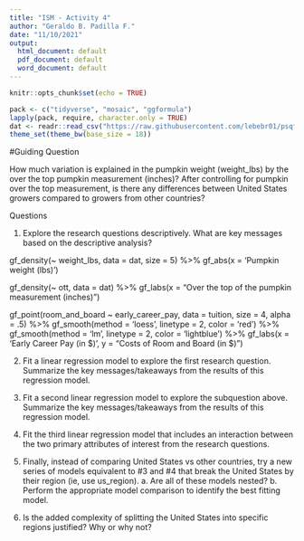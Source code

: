 ```yaml
---
title: "ISM - Activity 4"
author: "Geraldo B. Padilla F."
date: "11/10/2021"
output:
  html_document: default
  pdf_document: default
  word_document: default
---
```


```r
knitr::opts_chunk$set(echo = TRUE)
```

```r
pack <- c("tidyverse", "mosaic", "ggformula")
lapply(pack, require, character.only = TRUE)
dat <- readr::read_csv("https://raw.githubusercontent.com/lebebr01/psqf_6243/main/data/pumpkins.csv")
theme_set(theme_bw(base_size = 18))
```

#Guiding Question

How much variation is explained in the pumpkin weight (weight_lbs) by the over the top pumpkin measurement (inches)?
After controlling for pumpkin over the top measurement, is there any differences between United States growers compared to growers from other countries?

Questions

1. Explore the research questions descriptively. What are key messages based on the descriptive analysis?

gf_density(~ weight_lbs, data = dat, size = 5) %>%
  gf_abs(x = 'Pumpkin weight (lbs)')




gf_density(~ ott, data = dat) %>%
  gf_labs(x = "Over the top of the pumpkin measurement (inches)")





gf_point(room_and_board ~ early_career_pay, data = tuition, size = 4, alpha = .5) %>%
  gf_smooth(method = 'loess', linetype = 2, color = 'red') %>%
  gf_smooth(method = 'lm', linetype = 2, color = 'lightblue') %>%
  gf_labs(x = 'Early Career Pay (in $)',
          y = "Costs of Room and Board (in $)")




2. Fit a linear regression model to explore the first research question. Summarize the key messages/takeaways from the results of this regression model.

3. Fit a second linear regression model to explore the subquestion above. Summarize the key messages/takeaways from the results of this regression model.

4. Fit the third linear regression model that includes an interaction between the two primary attributes of interest from the research questions.

5. Finally, instead of comparing United States vs other countries, try a new series of models equivalent to #3 and #4 that break the United States by their region (ie, use us_region). a. Are all of these models nested? b. Perform the appropriate model comparison to identify the best fitting model.

6. Is the added complexity of splitting the United States into specific regions justified? Why or why not?


